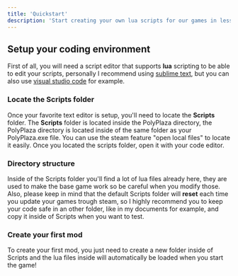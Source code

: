 ```yaml
---
title: 'Quickstart'
description: 'Start creating your own lua scripts for our games in less than 2 minutes!'
---
```


## Setup your coding environment

First of all, you will need a script editor that supports **lua** scripting to be able to edit your scripts, personally I recommend using [sublime text](https://www.sublimetext.com/), but you can also use [visual studio code](https://code.visualstudio.com/) for example.

### Locate the **Scripts** folder

Once your favorite text editor is setup, you'll need to locate the **Scripts** folder. The **Scripts** folder is located inside the PolyPlaza directory, the PolyPlaza directory is located inside of the same folder as your PolyPlaza.exe file. You can use the steam feature "open local files" to locate it easily. Once you located the scripts folder, open it with your code editor.

### Directory structure

Inside of the Scripts folder you'll find a lot of lua files already here, they are used to make the base game work so be careful when you modify those. Also, please keep in mind that the default Scripts folder will **reset** each time you update your games trough steam, so I highly recommend you to keep your code safe in an other folder, like in my documents for example, and copy it inside of Scripts when you want to test.

### Create your first mod

To create your first mod, you just need to create a new folder inside of Scripts and the lua files inside will automatically be loaded when you start the game!
